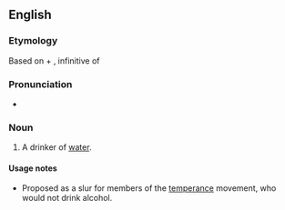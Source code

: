 ==English==
{{rfquote|Is it used to mean "a drinker of water"? Or is it used to mean "a member of the temperance movement"?}}

===Etymology===
Based on {{etyl|la}} {{term|aqua||water|lang=la}} + {{term|bibere|lang=la}}, infinitive of {{term|bibo|bibō|to drink|lang=la}}

===Pronunciation===
* {{IPA|/æk.wə.bɪb/}}

===Noun===
{{en-noun}}

# {{rare|obsolete|derogatory}} A drinker of [[water]].

====Usage notes====
* Proposed as a slur for members of the [[temperance]] movement, who would not drink alcohol.